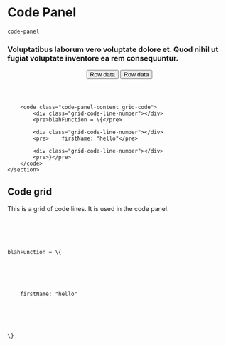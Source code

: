 # Code Panel

`code-panel`

### Voluptatibus laborum vero voluptate dolore et. Quod nihil ut fugiat voluptate inventore ea rem consequuntur.

<Preview center>
 <section class="code-panel u-width-full-line">
        <header class="code-panel-header">
            <div class="u-flex u-gap-16 u-margin-inline-start-auto">
                <button class="button is-text">
                    <span class="icon-external-link" aria-hidden="true"></span>
                    <span class="text">Row data</span>
                </button>
                <button class="button is-secondary is-disabled">
                    <span class="icon-external-link" aria-hidden="true"></span>
                    <span class="text">Row data</span>
                </button>
            </div>
        </header>

        <code class="code-panel-content grid-code">
            <div class="grid-code-line-number"></div>
            <pre>blahFunction = \{</pre>

            <div class="grid-code-line-number"></div>
            <pre>    firstName: "hello"</pre>

            <div class="grid-code-line-number"></div>
            <pre>}</pre>
        </code>
    </section>

</Preview>

## Code grid

This is a grid of code lines. It is used in the code panel.

<Preview>


<code class="grid-code">
        <div class="grid-code-line-number"></div>
        <pre>blahFunction = \{</pre>
        <div class="grid-code-line-number"></div>
        <pre>    firstName: "hello"</pre>
        <div class="grid-code-line-number"></div>
        <pre>\}</pre>
</code>

</Preview>
